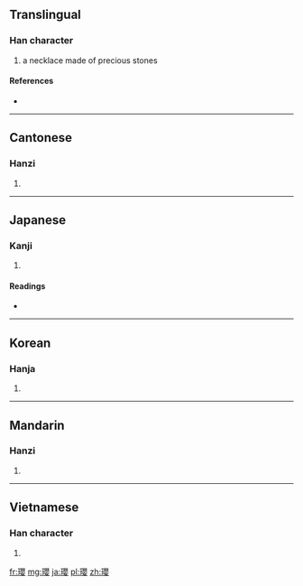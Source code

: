 {{also|璎}}
==Translingual==

===Han character===
{{Han char|rn=96|rad=玉|as=17|sn=21|four=1614<sub>4</sub>|canj=一土月金女 (MGBCV)}}

# a necklace made of precious stones

====References====
* {{Han ref|kx=0745.160|dkj=21347|dj=1153.260|hdz=21146.030|uh=74D4|ud=29908|bh=C4ED|bd=50413}}

----

==Cantonese==

===Hanzi===
{{yue-hanzi|jyut=|y=ying1|sim=璎}}

# {{defn|lang=yue|sort=玉17}}

----

==Japanese==

===Kanji===
{{ja-kanji|grade=|rs=玉17}}

# {{defn|lang=ja|sort=玉17}}

====Readings====
* {{ja-readings|on=[[えい]] (ei), [[よう]] (yō)|kun=|nanori=}}

----

==Korean==

===Hanja===
{{ko-hanja|hangeul=영|eumhun=|rv=yeong|mr=yŏng|y=yeng}}

# {{defn|lang=ko|sort=玉17}}

----

==Mandarin==

===Hanzi===
{{cmn-hanzi|sim=璎|pin=[[yīng]] ([[ying1]])|wg=ying<sup>1</sup>}}

# {{defn|lang=cmn|sort=玉17}}

----

==Vietnamese==

===Han character===
{{vi-hantu|[[anh]]|rs=玉17}}

# {{defn|lang=vi|sort=玉17}}

[[fr:瓔]]
[[mg:瓔]]
[[ja:瓔]]
[[pl:瓔]]
[[zh:瓔]]